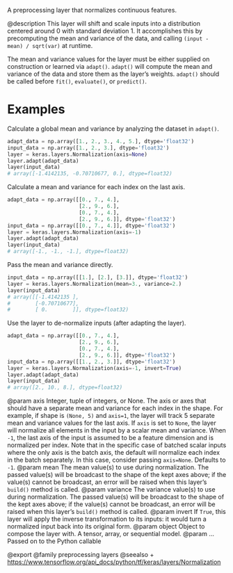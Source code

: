 A preprocessing layer that normalizes continuous features.

@description
This layer will shift and scale inputs into a distribution centered around
0 with standard deviation 1. It accomplishes this by precomputing the mean
and variance of the data, and calling `(input - mean) / sqrt(var)` at
runtime.

The mean and variance values for the layer must be either supplied on
construction or learned via `adapt()`. `adapt()` will compute the mean and
variance of the data and store them as the layer's weights. `adapt()` should
be called before `fit()`, `evaluate()`, or `predict()`.

# Examples
Calculate a global mean and variance by analyzing the dataset in `adapt()`.

```python
adapt_data = np.array([1., 2., 3., 4., 5.], dtype='float32')
input_data = np.array([1., 2., 3.], dtype='float32')
layer = keras.layers.Normalization(axis=None)
layer.adapt(adapt_data)
layer(input_data)
# array([-1.4142135, -0.70710677, 0.], dtype=float32)
```

Calculate a mean and variance for each index on the last axis.

```python
adapt_data = np.array([[0., 7., 4.],
                       [2., 9., 6.],
                       [0., 7., 4.],
                       [2., 9., 6.]], dtype='float32')
input_data = np.array([[0., 7., 4.]], dtype='float32')
layer = keras.layers.Normalization(axis=-1)
layer.adapt(adapt_data)
layer(input_data)
# array([-1., -1., -1.], dtype=float32)
```

Pass the mean and variance directly.

```python
input_data = np.array([[1.], [2.], [3.]], dtype='float32')
layer = keras.layers.Normalization(mean=3., variance=2.)
layer(input_data)
# array([[-1.4142135 ],
#        [-0.70710677],
#        [ 0.        ]], dtype=float32)
```

Use the layer to de-normalize inputs (after adapting the layer).

```python
adapt_data = np.array([[0., 7., 4.],
                       [2., 9., 6.],
                       [0., 7., 4.],
                       [2., 9., 6.]], dtype='float32')
input_data = np.array([[1., 2., 3.]], dtype='float32')
layer = keras.layers.Normalization(axis=-1, invert=True)
layer.adapt(adapt_data)
layer(input_data)
# array([2., 10., 8.], dtype=float32)
```

@param axis Integer, tuple of integers, or None. The axis or axes that should
    have a separate mean and variance for each index in the shape.
    For example, if shape is `(None, 5)` and `axis=1`, the layer will
    track 5 separate mean and variance values for the last axis.
    If `axis` is set to `None`, the layer will normalize
    all elements in the input by a scalar mean and variance.
    When `-1`, the last axis of the input is assumed to be a
    feature dimension and is normalized per index.
    Note that in the specific case of batched scalar inputs where
    the only axis is the batch axis, the default will normalize
    each index in the batch separately.
    In this case, consider passing `axis=None`. Defaults to `-1`.
@param mean The mean value(s) to use during normalization. The passed value(s)
    will be broadcast to the shape of the kept axes above;
    if the value(s) cannot be broadcast, an error will be raised when
    this layer's `build()` method is called.
@param variance The variance value(s) to use during normalization. The passed
    value(s) will be broadcast to the shape of the kept axes above;
    if the value(s) cannot be broadcast, an error will be raised when
    this layer's `build()` method is called.
@param invert If `True`, this layer will apply the inverse transformation
    to its inputs: it would turn a normalized input back into its
    original form.
@param object Object to compose the layer with. A tensor, array, or sequential model.
@param ... Passed on to the Python callable

@export
@family preprocessing layers
@seealso
+ <https://www.tensorflow.org/api_docs/python/tf/keras/layers/Normalization>
